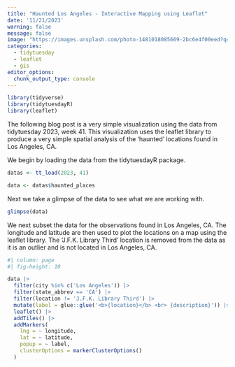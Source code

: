 ```yaml
---
title: "Haunted Los Angeles - Interactive Mapping using Leaflet"
date: '11/21/2023'
warning: false
message: false
image: "https://images.unsplash.com/photo-1481018085669-2bc6e4f00eed?q=80&w=3072&auto=format&fit=crop&ixlib=rb-4.0.3&ixid=M3wxMjA3fDB8MHxwaG90by1wYWdlfHx8fGVufDB8fHx8fA%3D%3D"
categories: 
  - tidytuesday
  - leaflet
  - gis
editor_options: 
  chunk_output_type: console
---
```


```r
library(tidyverse)
library(tidytuesdayR)
library(leaflet)

```

The following blog post is a very simple visualization using the data from tidytuesday 2023, week 41. This visualization uses the leaflet library to produce a very simple spatial analysis of the 'haunted' locations found in Los Angeles, CA.

We begin by loading the data from the tidytuesdayR package.

```r

datas <- tt_load(2023, 41)

data <- datas$haunted_places

```

Next we take a glimpse of the data to see what we are working with.

```r
glimpse(data)
```

We next subset the data for the observations found in Los Angeles, CA. The longitude and latitude are then used to plot the locations on a map using the leaflet library. The 'J.F.K. Library Third' location is removed from the data as it is an outlier and is not located in Los Angeles, CA.

```r
#| column: page
#| fig-height: 10

data |>
  filter(city %in% c('Los Angeles')) |>
  filter(state_abbrev == 'CA') |>
  filter(location != 'J.F.K. Library Third') |> 
  mutate(label = glue::glue('<b>{location}</b> <br> {description}')) |> 
  leaflet() |>
  addTiles() |>
  addMarkers(
    lng = ~ longitude,
    lat = ~ latitude,
    popup = ~ label,
    clusterOptions = markerClusterOptions()
  )

```
